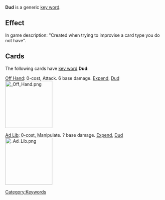 '''Dud''' is a generic [[Key Words|key word]].

==Effect==
In game description: "Created when trying to improvise a card type you do not have".

==Cards==
The following cards have [[Key Words|key word]] '''Dud''':

[[Off Hand]]: 0-cost, Attack. 6 base damage. [[Expend]], [[Dud]]
[[File: Off Hand.png|150px]]
{{Quote| Hey, at least he's trying.}}

[[Ad Lib]]: 0-cost, Manipulate. ? base damage. [[Expend]], [[Dud]]
[[File: Ad Lib.png|150px]]

[[Category:Keywords]]